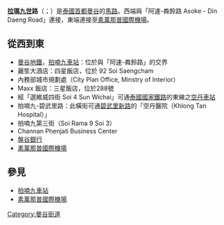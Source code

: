 {{Unreferenced|time=2021-02-14T10:48:45+00:00}}
'''[[拉瑪九世|拉瑪九世]]路'''（{{lang-th|ถนนพระราม}}；{{lang-en|Phra Ram 9 Road}}）是[[泰國|泰國]][[首都|首都]][[曼谷|曼谷]]的[[馬路|馬路]]。西端與「阿速-粦鈴路 Asoke - Din Daeng Road」連接，東端連接至[[素萬那普國際機場|素萬那普國際機場]]。

==從西到東==
* [[曼谷地鐵|曼谷地鐵]]，[[拍喃九車站|拍喃九車站]]：位於與「阿速-粦鈴路」的交界
* 麗笙大酒店：四星飯店，位於 92 Soi Saengcham
* 內務部城市規劃處（City Plan Office, Minstry of Interior）
* Maxx 飯店：三星飯店，位於288號
* 經「選維威四街 Soi 4 Sun Wichai」可通[[泰國國家鐵路|泰國國家鐵路]]的東線之[[空丹車站|空丹車站]]
* 拍喃九-碧武里路：此橫街可通[[碧武里新路|碧武里新路]]的「空丹醫院（Khlong Tan Hospital）」 
* 拍喃九第三街（Soi Rama 9 Soi 3）
* Channan Phenjati Business Center
* [[盤谷銀行|盤谷銀行]]
* [[素萬那普國際機場|素萬那普國際機場]]

==參見==
* [[拍喃九車站|拍喃九車站]]
* [[素萬那普國際機場|素萬那普國際機場]]

{{portal box|泰國|公路}}

[[Category:曼谷街道|Category:曼谷街道]]
{{thailand-stub}}
